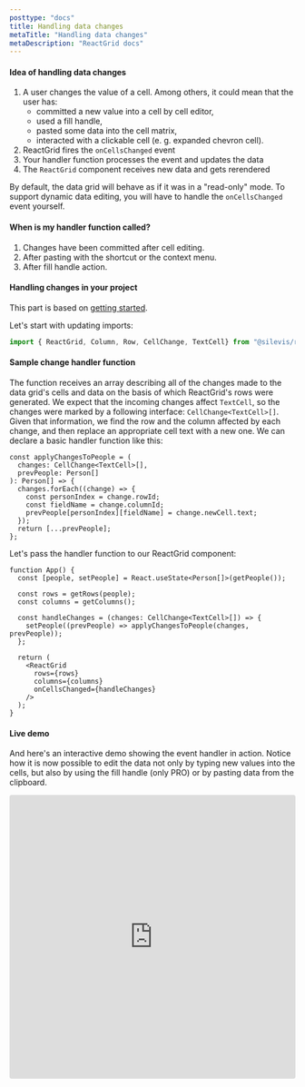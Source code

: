 ```yaml
---
posttype: "docs"
title: Handling data changes
metaTitle: "Handling data changes"
metaDescription: "ReactGrid docs"
---
```


#### Idea of handling data changes

1. A user changes the value of a cell. Among others, it could mean that the user has:
   - committed a new value into a cell by cell editor,
   - used a fill handle,
   - pasted some data into the cell matrix,
   - interacted with a clickable cell (e. g. expanded chevron cell).
2. ReactGrid fires the `onCellsChanged` event
3. Your handler function processes the event and updates the data
4. The `ReactGrid` component receives new data and gets rerendered

By default, the data grid will behave as if it was in a "read-only" mode.
To support dynamic data editing, you will have to handle the `onCellsChanged` event yourself.

#### When is my handler function called?

1. Changes have been committed after cell editing.
2. After pasting with the shortcut or the context menu.
3. After fill handle action.

#### Handling changes in your project

This part is based on [getting started](/docs/3.1/1-getting-started/).


Let's start with updating imports:

```ts
import { ReactGrid, Column, Row, CellChange, TextCell} from "@silevis/reactgrid";
```

#### Sample change handler function

The function receives an array describing all of the changes made to the data grid's cells and data on the basis of which
ReactGrid's rows were generated.
We expect that the incoming changes affect `TextCell`, so the changes were marked by a following interface: `CellChange<TextCell>[]`.
Given that information, we find the row and the column affected by each change,
and then replace an appropriate cell text with a new one.
We can declare a basic handler function like this:

```tsx
const applyChangesToPeople = (
  changes: CellChange<TextCell>[],
  prevPeople: Person[]
): Person[] => {
  changes.forEach((change) => {
    const personIndex = change.rowId;
    const fieldName = change.columnId;
    prevPeople[personIndex][fieldName] = change.newCell.text;
  });
  return [...prevPeople];
};
```

Let's pass the handler function to our ReactGrid component:

```tsx
function App() {
  const [people, setPeople] = React.useState<Person[]>(getPeople());

  const rows = getRows(people);
  const columns = getColumns();

  const handleChanges = (changes: CellChange<TextCell>[]) => { 
    setPeople((prevPeople) => applyChangesToPeople(changes, prevPeople)); 
  }; 

  return (
    <ReactGrid 
      rows={rows} 
      columns={columns} 
      onCellsChanged={handleChanges}
    />
  );
}
```

#### Live demo

And here's an interactive demo showing the event handler in action.
Notice how it is now possible to edit the data not only by typing new values into the cells,
but also by using the fill handle (only PRO) or by pasting data from the clipboard.

<iframe src="https://codesandbox.io/embed/reactgrid-handling-changes-crzfx?fontsize=14&hidenavigation=1&theme=dark"
  style="width:100%; height:500px; border:0; border-radius: 4px; overflow:hidden;"
  title="reactgrid-handling-changes"
  allow="accelerometer; ambient-light-sensor; camera; encrypted-media; geolocation; gyroscope; hid; microphone; midi; payment; usb; vr; xr-spatial-tracking"
  sandbox="allow-forms allow-modals allow-popups allow-presentation allow-same-origin allow-scripts"
></iframe>